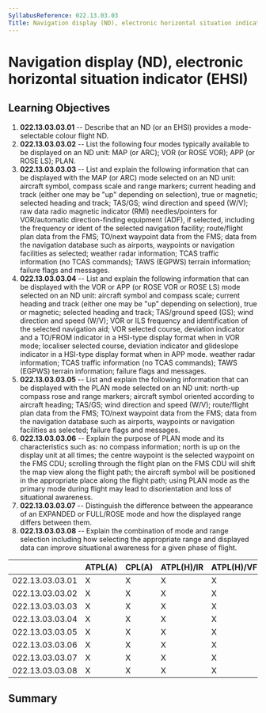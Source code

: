 ```yaml
---
SyllabusReference: 022.13.03.03
Title: Navigation display (ND), electronic horizontal situation indicator (EHSI)
---
```


# Navigation display (ND), electronic horizontal situation indicator (EHSI)

## Learning Objectives

1.  **022.13.03.03.01** -- Describe that an ND (or an EHSI) provides a
    mode-selectable colour flight ND.
2.  **022.13.03.03.02** -- List the following four modes typically available to
    be displayed on an ND unit: MAP (or ARC); VOR (or ROSE VOR); APP (or ROSE
    LS); PLAN.
3.  **022.13.03.03.03** -- List and explain the following information that can be
    displayed with the MAP (or ARC) mode selected on an ND unit: aircraft symbol,
    compass scale and range markers; current heading and track (either one may be
    "up" depending on selection), true or magnetic; selected heading and track;
    TAS/GS; wind direction and speed (W/V); raw data radio magnetic indicator
    (RMI) needles/pointers for VOR/automatic direction-finding equipment (ADF),
    if selected, including the frequency or ident of the selected navigation
    facility; route/flight plan data from the FMS; TO/next waypoint data from the
    FMS; data from the navigation database such as airports, waypoints or
    navigation facilities as selected; weather radar information; TCAS traffic
    information (no TCAS commands); TAWS (EGPWS) terrain information; failure
    flags and messages.
4.  **022.13.03.03.04** -- List and explain the following information that can be
    displayed with the VOR or APP (or ROSE VOR or ROSE LS) mode selected on an ND
    unit: aircraft symbol and compass scale; current heading and track (either
    one may be "up" depending on selection), true or magnetic; selected heading
    and track; TAS/ground speed (GS); wind direction and speed (W/V); VOR or ILS
    frequency and identification of the selected navigation aid; VOR selected
    course, deviation indicator and a TO/FROM indicator in a HSI-type display
    format when in VOR mode; localiser selected course, deviation indicator and
    glideslope indicator in a HSI-type display format when in APP mode. weather
    radar information; TCAS traffic information (no TCAS commands); TAWS (EGPWS)
    terrain information; failure flags and messages.
5.  **022.13.03.03.05** -- List and explain the following information that can be
    displayed with the PLAN mode selected on an ND unit: north-up compass rose
    and range markers; aircraft symbol oriented according to aircraft heading;
    TAS/GS; wind direction and speed (W/V); route/flight plan data from the FMS;
    TO/next waypoint data from the FMS; data from the navigation database such as
    airports, waypoints or navigation facilities as selected; failure flags and
    messages.
6.  **022.13.03.03.06** -- Explain the purpose of PLAN mode and its
    characteristics such as: no compass information; north is up on the display
    unit at all times; the centre waypoint is the selected waypoint on the FMS
    CDU; scrolling through the flight plan on the FMS CDU will shift the map view
    along the flight path; the aircraft symbol will be positioned in the
    appropriate place along the flight path; using PLAN mode as the primary mode
    during flight may lead to disorientation and loss of situational awareness.
7.  **022.13.03.03.07** -- Distinguish the difference between the appearance of
    an EXPANDED or FULL/ROSE mode and how the displayed range differs between
    them.
8.  **022.13.03.03.08** -- Explain the combination of mode and range selection
    including how selecting the appropriate range and displayed data can improve
    situational awareness for a given phase of flight.

|                 | ATPL(A) | CPL(A) | ATPL(H)/IR | ATPL(H)/VFR | CPL(H) | IR  | CBIR(A) |
| --------------- | ------- | ------ | ---------- | ----------- | ------ | --- | ------- |
| 022.13.03.03.01 | X       | X      | X          | X           | X      | X   | X       |
| 022.13.03.03.02 | X       | X      | X          | X           | X      | X   |         |
| 022.13.03.03.03 | X       | X      | X          | X           | X      | X   |         |
| 022.13.03.03.04 | X       | X      | X          | X           | X      | X   |         |
| 022.13.03.03.05 | X       | X      | X          | X           | X      | X   |         |
| 022.13.03.03.06 | X       | X      | X          | X           | X      | X   |         |
| 022.13.03.03.07 | X       | X      | X          | X           | X      | X   |         |
| 022.13.03.03.08 | X       | X      | X          | X           | X      | X   |         |

## Summary
